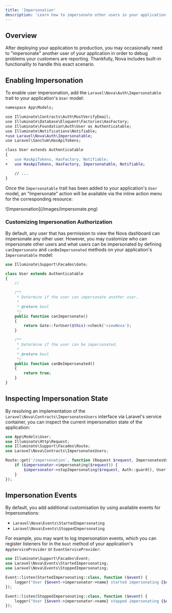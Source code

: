 ```yaml
---
title: 'Impersonation'
description: 'Learn how to impersonate other users in your application.'
---
```


## Overview

After deploying your application to production, you may occasionally need to "impersonate" another user of your application in order to debug problems your customers are reporting. Thankfully, Nova includes built-in functionality to handle this exact scenario.

## Enabling Impersonation

To enable user impersonation, add the `Laravel\Nova\Auth\Impersonatable` trait to your application's `User` model:

```diff User.php
namespace App\Models;

use Illuminate\Contracts\Auth\MustVerifyEmail;
use Illuminate\Database\Eloquent\Factories\HasFactory;
use Illuminate\Foundation\Auth\User as Authenticatable;
use Illuminate\Notifications\Notifiable;
+use Laravel\Nova\Auth\Impersonatable;
use Laravel\Sanctum\HasApiTokens;

class User extends Authenticatable
{
-   use HasApiTokens, HasFactory, Notifiable;
+   use HasApiTokens, HasFactory, Impersonatable, Notifiable;

    // ...
}
```

Once the `Impersonatable` trait has been added to your application's `User` model, an "Impersonate" action will be available via the inline action menu for the corresponding resource:

<Frame>
![Impersonation](/images/impersonate.png)
</Frame>

### Customizing Impersonation Authorization

By default, any user that has permission to view the Nova dashboard can impersonate any other user. However, you may customize who can impersonate other users and what users can be impersonated by defining `canImpersonate` and `canBeImpersonated` methods on your application's `Impersonatable` model:

```php app/Models/User.php
use Illuminate\Support\Facades\Gate;

class User extends Authenticatable
{
    //

    /**
     * Determine if the user can impersonate another user.
     *
     * @return bool
     */
    public function canImpersonate()
    {
        return Gate::forUser($this)->check('viewNova');
    }

    /**
     * Determine if the user can be impersonated.
     *
     * @return bool
     */
    public function canBeImpersonated()
    {
        return true;
    }
}
```

## Inspecting Impersonation State

By resolving an implementation of the `Laravel\Nova\Contracts\ImpersonatesUsers` interface via Laravel's service container, you can inspect the current impersonation state of the application:

```php routes/web.php
use App\Models\User;
use Illuminate\Http\Request;
use Illuminate\Support\Facades\Route;
use Laravel\Nova\Contracts\ImpersonatesUsers;

Route::get('/impersonation', function (Request $request, ImpersonatesUsers $impersonator) {
    if ($impersonator->impersonating($request)) {
        $impersonator->stopImpersonating($request, Auth::guard(), User::class);
    }
});
```

## Impersonation Events

By default, you add additional customisation by using available events for Impersonations:

- `Laravel\Nova\Events\StartedImpersonating`
- `Laravel\Nova\Events\StoppedImpersonating`

For example, you may want to log impersonation events, which you can register listeners for in the `boot` method of your application's `AppServiceProvider` or  `EventServiceProvider`:

```php app/Providers/EventServiceProvider.php
use Illuminate\Support\Facades\Event;
use Laravel\Nova\Events\StartedImpersonating;
use Laravel\Nova\Events\StoppedImpersonating;

Event::listen(StartedImpersonating::class, function ($event) {
    logger("User {$event->impersonator->name} started impersonating {$event->impersonated->name}");
});

Event::listen(StoppedImpersonating::class, function ($event) {
    logger("User {$event->impersonator->name} stopped impersonating {$event->impersonated->name}");
});
```
